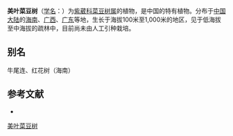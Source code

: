 {{Speciesbox
| name = 美叶菜豆树
| status = 
| status_system = 
| image = 
| genus = Radermachera
| species = frondosa
| authority = Chun et How in Acta Phytotax.
}}

'''美叶菜豆树'''（[[学名|学名]]：{{lang|la|''Radermachera frondosa''}}）为[[紫葳科|紫葳科]][[菜豆树属|菜豆树属]]的植物，是中国的特有植物。分布于[[中国大陆|中国大陆]]的[[海南|海南]]、[[广西|广西]]、[[广东|广东]]等地，生长于海拔100米至1,000米的地区，见于低海拔至中海拔的疏林中，目前尚未由人工引种栽培。

== 别名 ==
牛尾连、红花树（海南）

== 参考文献 ==
<div class="references-small">
* {{cite web| url =http://www.bioinfo.cn/db05/KmzwSpecies.php?action=view&id=2424| title =美叶菜豆树| work =《中国高等植物数据库全库》| publisher =中国科学院微生物研究所| author =昆明植物研究所| accessdate =2009-02-23| deadurl =yes| archiveurl =https://web.archive.org/web/20160305011236/http://www.bioinfo.cn/db05/KmzwSpecies.php?action=view&id=2424| archivedate =2016-03-05}}
</div>
{{Taxonbar|from=Q15226013}}

[[Category:菜豆树属|美叶菜豆树]]


{{植物小作品}}